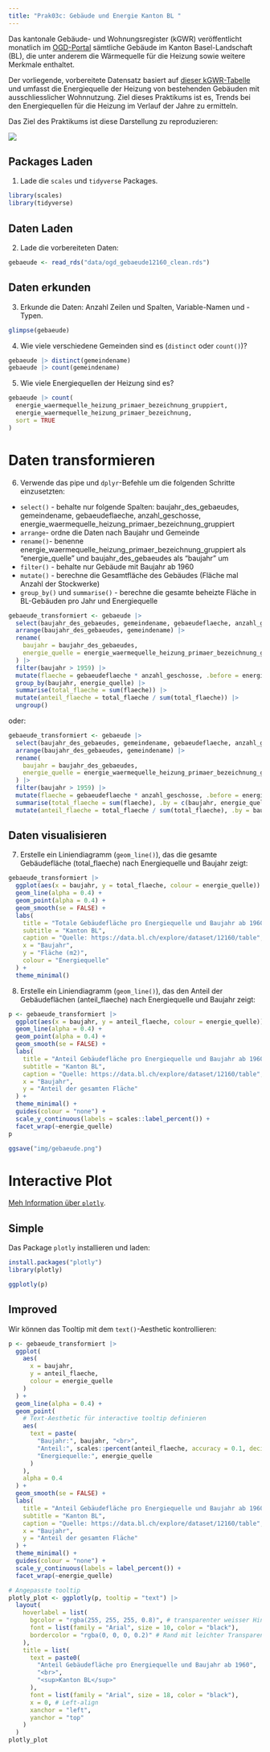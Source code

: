 ```yaml
---
title: "Prak03c: Gebäude und Energie Kanton BL "
---
```


Das kantonale Gebäude- und Wohnungsregister (kGWR) veröffentlicht monatlich im [OGD-Portal](https://data.bl.ch/pages/welcome/) sämtliche Gebäude im Kanton Basel-Landschaft (BL), die unter anderem die Wärmequelle für die Heizung sowie weitere Merkmale enthaltet.

Der vorliegende, vorbereitete Datensatz basiert auf [dieser kGWR-Tabelle](https://data.bl.ch/explore/dataset/12160/table) und umfasst die Energiequelle der Heizung von bestehenden Gebäuden mit ausschliesslicher Wohnnutzung. Ziel dieses Praktikums ist es, Trends bei den Energiequellen für die Heizung im Verlauf der Jahre zu ermitteln.

Das Ziel des Praktikums ist diese Darstellung zu reproduzieren:

![](img/gebaeude.png)

## Packages Laden

1.  Lade die `scales` und `tidyverse` Packages.

```r
library(scales)
library(tidyverse)
```

## Daten Laden

2.  Lade die vorbereiteten Daten:

```r
gebaeude <- read_rds("data/ogd_gebaeude12160_clean.rds")
```

## Daten erkunden

3.  Erkunde die Daten: Anzahl Zeilen und Spalten, Variable-Namen und -Typen.

```r
glimpse(gebaeude)
```

4.  Wie viele verschiedene Gemeinden sind es (`distinct` oder `count()`)?

```r
gebaeude |> distinct(gemeindename)
gebaeude |> count(gemeindename)
```

5. Wie viele Energiequellen der Heizung sind es?

```r
gebaeude |> count(
  energie_waermequelle_heizung_primaer_bezeichnung_gruppiert,
  energie_waermequelle_heizung_primaer_bezeichnung,
  sort = TRUE
)
```


# Daten transformieren

6.  Verwende das pipe und `dplyr`-Befehle um die folgenden Schritte einzusetzten:

-   `select()` - behalte nur folgende Spalten: baujahr_des_gebaeudes, gemeindename, gebaeudeflaeche, anzahl_geschosse, energie_waermequelle_heizung_primaer_bezeichnung_gruppiert
-   `arrange`- ordne die Daten nach Baujahr und Gemeinde
-   `rename()`- benenne energie_waermequelle_heizung_primaer_bezeichnung_gruppiert als "energie_quelle" und baujahr_des_gebaeudes als "baujahr" um
-   `filter()` - behalte nur Gebäude mit Baujahr ab 1960
-   `mutate()` - berechne die Gesamtfläche des Gebäudes (Fläche mal Anzahl der Stockwerke)
-   `group_by()` und `summarise()` - berechne die gesamte beheizte Fläche in BL-Gebäuden pro Jahr und Energiequelle

```r
gebaeude_transformiert <- gebaeude |>
  select(baujahr_des_gebaeudes, gemeindename, gebaeudeflaeche, anzahl_geschosse, energie_waermequelle_heizung_primaer_bezeichnung_gruppiert) |>
  arrange(baujahr_des_gebaeudes, gemeindename) |>
  rename(
    baujahr = baujahr_des_gebaeudes,
    energie_quelle = energie_waermequelle_heizung_primaer_bezeichnung_gruppiert
  ) |>
  filter(baujahr > 1959) |>
  mutate(flaeche = gebaeudeflaeche * anzahl_geschosse, .before = energie_quelle) |>
  group_by(baujahr, energie_quelle) |>
  summarise(total_flaeche = sum(flaeche)) |>
  mutate(anteil_flaeche = total_flaeche / sum(total_flaeche)) |>
  ungroup()
```

oder:

```r
gebaeude_transformiert <- gebaeude |>
  select(baujahr_des_gebaeudes, gemeindename, gebaeudeflaeche, anzahl_geschosse, energie_waermequelle_heizung_primaer_bezeichnung_gruppiert) |>
  arrange(baujahr_des_gebaeudes, gemeindename) |>
  rename(
    baujahr = baujahr_des_gebaeudes,
    energie_quelle = energie_waermequelle_heizung_primaer_bezeichnung_gruppiert
  ) |>
  filter(baujahr > 1959) |>
  mutate(flaeche = gebaeudeflaeche * anzahl_geschosse, .before = energie_quelle) |>
  summarise(total_flaeche = sum(flaeche), .by = c(baujahr, energie_quelle)) |>
  mutate(anteil_flaeche = total_flaeche / sum(total_flaeche), .by = baujahr)
```

## Daten visualisieren

7. Erstelle ein Liniendiagramm (`geom_line()`), das die gesamte Gebäudefläche (total_flaeche) nach Energiequelle und Baujahr zeigt:

```r
gebaeude_transformiert |>
  ggplot(aes(x = baujahr, y = total_flaeche, colour = energie_quelle)) +
  geom_line(alpha = 0.4) +
  geom_point(alpha = 0.4) +
  geom_smooth(se = FALSE) +
  labs(
    title = "Totale Gebäudefläche pro Energiequelle und Baujahr ab 1960",
    subtitle = "Kanton BL",
    caption = "Quelle: https://data.bl.ch/explore/dataset/12160/table",
    x = "Baujahr",
    y = "Fläche (m2)",
    colour = "Energiequelle"
  ) +
  theme_minimal()
```

8. Erstelle ein Liniendiagramm (`geom_line()`), das den Anteil der Gebäudeflächen (anteil_flaeche) nach Energiequelle und Baujahr zeigt:

```r
p <- gebaeude_transformiert |>
  ggplot(aes(x = baujahr, y = anteil_flaeche, colour = energie_quelle)) +
  geom_line(alpha = 0.4) +
  geom_point(alpha = 0.4) +
  geom_smooth(se = FALSE) +
  labs(
    title = "Anteil Gebäudefläche pro Energiequelle und Baujahr ab 1960",
    subtitle = "Kanton BL",
    caption = "Quelle: https://data.bl.ch/explore/dataset/12160/table",
    x = "Baujahr",
    y = "Anteil der gesamten Fläche"
  ) +
  theme_minimal() +
  guides(colour = "none") +
  scale_y_continuous(labels = scales::label_percent()) +
  facet_wrap(~energie_quelle)
p
```

```r
ggsave("img/gebaeude.png")
```

# Interactive Plot

[Meh Information über `plotly`](https://plotly.com/ggplot2/).

## Simple

Das Package `plotly` installieren und laden:

```r
install.packages("plotly")
library(plotly)
```

```r
ggplotly(p)
```

## Improved

Wir können das Tooltip mit dem `text()`-Aesthetic kontrollieren:

```r
p <- gebaeude_transformiert |>
  ggplot(
    aes(
      x = baujahr,
      y = anteil_flaeche,
      colour = energie_quelle
    )
  ) +
  geom_line(alpha = 0.4) +
  geom_point(
    # Text-Aesthetic für interactive tooltip definieren
    aes(
      text = paste(
        "Baujahr:", baujahr, "<br>",
        "Anteil:", scales::percent(anteil_flaeche, accuracy = 0.1, decimal.mark = ","), "<br>",
        "Energiequelle:", energie_quelle
      )
    ),
    alpha = 0.4
  ) +
  geom_smooth(se = FALSE) +
  labs(
    title = "Anteil Gebäudefläche pro Energiequelle und Baujahr ab 1960",
    subtitle = "Kanton BL",
    caption = "Quelle: https://data.bl.ch/explore/dataset/12160/table",
    x = "Baujahr",
    y = "Anteil der gesamten Fläche"
  ) +
  theme_minimal() +
  guides(colour = "none") +
  scale_y_continuous(labels = label_percent()) +
  facet_wrap(~energie_quelle)

# Angepasste tooltip
plotly_plot <- ggplotly(p, tooltip = "text") |>
  layout(
    hoverlabel = list(
      bgcolor = "rgba(255, 255, 255, 0.8)", # transparenter weisser Hintergrund
      font = list(family = "Arial", size = 10, color = "black"), 
      bordercolor = "rgba(0, 0, 0, 0.2)" # Rand mit leichter Transparenz
    ),
    title = list(
      text = paste0(
        "Anteil Gebäudefläche pro Energiequelle und Baujahr ab 1960",
        "<br>",
        "<sup>Kanton BL</sup>"
      ),
      font = list(family = "Arial", size = 18, color = "black"),
      x = 0, # Left-align
      xanchor = "left", 
      yanchor = "top"
    )
  )
plotly_plot
```
